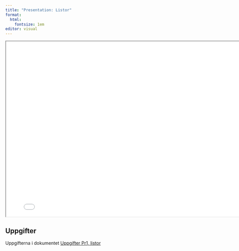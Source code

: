 ```yaml
---
title: "Presentation: Listor"
format:
  html:
    fontsize: 1em
editor: visual
---
```


:::{.double-v-space}
:::

<iframe src="./listor-pres.html" width="800" height="550"></iframe>

## Uppgifter

Uppgifterna i dokumentet [Uppgifter Pr1, listor](../../uppgifter/listor/index.qmd)